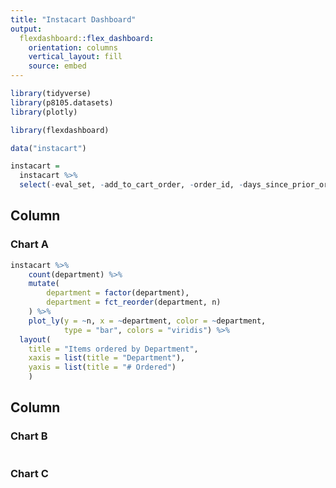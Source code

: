 ```yaml
---
title: "Instacart Dashboard"
output: 
  flexdashboard::flex_dashboard:
    orientation: columns
    vertical_layout: fill
    source: embed
---
```


```r
library(tidyverse)
library(p8105.datasets)
library(plotly)

library(flexdashboard)
```

```r
data("instacart")

instacart = 
  instacart %>% 
  select(-eval_set, -add_to_cart_order, -order_id, -days_since_prior_order)
```

Column {data-width=650}
-----------------------------------------------------------------------

### Chart A

```r

instacart %>% 
	count(department) %>% 
	mutate(
		department = factor(department),
		department = fct_reorder(department, n)
	) %>% 
	plot_ly(y = ~n, x = ~department, color = ~department,
	        type = "bar", colors = "viridis") %>% 
  layout(
    title = "Items ordered by Department",
    xaxis = list(title = "Department"),
    yaxis = list(title = "# Ordered")
    )

```

Column {data-width=350}
-----------------------------------------------------------------------

### Chart B

```r

```

### Chart C

```r

```

